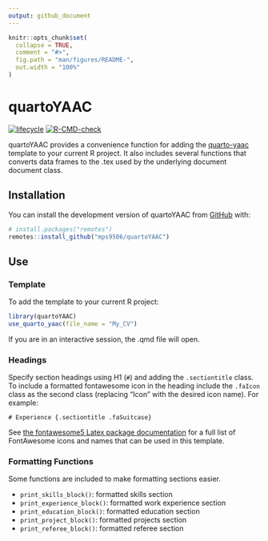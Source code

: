 ```yaml
---
output: github_document
---
```


<!-- README.md is generated from README.Rmd. Please edit that file -->

```r
knitr::opts_chunk$set(
  collapse = TRUE,
  comment = "#>",
  fig.path = "man/figures/README-",
  out.width = "100%"
)
```

# quartoYAAC

<!-- badges: start -->
[![lifecycle](https://img.shields.io/badge/lifecycle-experimental-orange.svg)](https://www.tidyverse.org/lifecycle/#experimental)
[![R-CMD-check](https://github.com/mps9506/quartoYAAC/actions/workflows/R-CMD-check.yaml/badge.svg)](https://github.com/mps9506/quartoYAAC/actions/workflows/R-CMD-check.yaml)
<!-- badges: end -->

quartoYAAC provides a convenience function for adding the [quarto-yaac](https://github.com/mps9506/quarto-yaac) template to your current R project. It also includes several functions that converts data frames to the .tex used by the underlying document document class.

## Installation

You can install the development version of quartoYAAC from [GitHub](https://github.com/) with:

``` r
# install.packages("remotes")
remotes::install_github("mps9506/quartoYAAC")
```


## Use

### Template

To add the template to your current R project:

```r
library(quartoYAAC)
use_quarto_yaac(file_name = "My_CV")
```

If you are in an interactive session, the .qmd file will open. 

### Headings

Specify section headings using H1 (`#`) and adding the `.sectiontitle` class. To include a formatted fontawesome icon in the heading include the `.faIcon` class as the second class (replacing "Icon" with the desired icon name). For example:

```
# Experience {.sectiontitle .faSuitcase}
```

See [the fontawesome5 Latex package documentation](https://mirrors.mit.edu/CTAN/fonts/fontawesome5/doc/fontawesome5.pdf) for a full list of FontAwesome icons and names that can be used in this template.

### Formatting Functions

Some functions are included to make formatting sections easier.

 - `print_skills_block()`: formatted skills section
 - `print_experience_block()`: formatted work experience section
 - `print_education_block()`: formatted education section
 - `print_project_block()`: formatted projects section
 - `print_referee_block()`: formatted referee section


